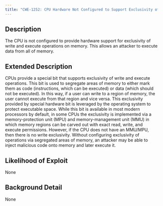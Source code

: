 ```yaml
---
title: "CWE-1252: CPU Hardware Not Configured to Support Exclusivity of Write and Execute Operations"
---
```


## Description
The CPU is not configured to provide hardware support for exclusivity of write and execute operations on memory. This allows an attacker to execute data from all of memory.

## Extended Description

CPUs provide a special bit that supports exclusivity of write and execute operations. This bit is used to segregate areas of memory to either mark them as code (instructions, which can be executed) or data (which should not be executed). In this way, if a user can write to a region of memory, the user cannot execute from that region and vice versa. This exclusivity provided by special hardware bit is leveraged by the operating system to protect executable space. While this bit is available in most modern processors by default, in some CPUs the exclusivity is implemented via a memory-protection unit (MPU) and memory-management unit (MMU) in which memory regions can be carved out with exact read, write, and execute permissions. However, if the CPU does not have an MMU/MPU, then there is no write exclusivity. Without configuring exclusivity of operations via segregated areas of memory, an attacker may be able to inject malicious code onto memory and later execute it.


## Likelihood of Exploit
None

## Background Detail
None
        